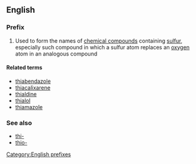 {{also|thìa|thia}}
==English==

===Prefix===
{{head|en|prefixes}}

# Used to form the names of [[chemical compound]]s containing [[sulfur]], especially such compound in which a sulfur atom replaces an [[oxygen]] atom in an analogous compound

====Related terms====
* [[thiabendazole]]
* [[thiacalixarene]]
* [[thialdine]]
* [[thialol]]
* [[thiamazole]]

===See also===
* [[thi-]]
* [[thio-]]

[[Category:English prefixes]]